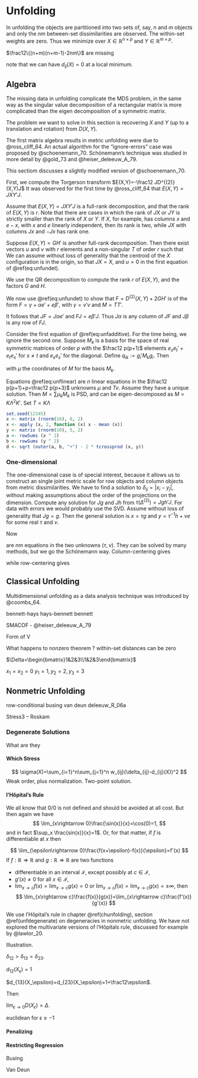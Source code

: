 # Unfolding {#chunfolding}

In unfolding the objects are partitioned into two sets of, say, $n$ and $m$ objects and only the $nm$ between-set dissimilarities are observed. The within-set weights are zero. Thus we minimize
\begin{equation}
\sigma(X,Y)=\sum_{i=1}^n\sum_{j=1}^m w_{ij}(\delta_{ij}-d(x_i,y_j))^2
(\#eq:unfstress)
\end{equation}
over $X\in\mathbb{R}^{n\times p}$ and $Y\in\mathbb{R}^{m\times p}$. 

$\frac12\{(n+m)(n+m-1)-2nm\}$ are missing

note that we can have $d_{ij}(X)=0$ at a local minimum.

## Algebra

The missing data in unfolding complicate the MDS problem, in the same way as the singular value decomposition of a rectangular matrix is more complicated than 
the eigen decomposition of a symmetric matrix.

The problem we want to solve in this section is recovering $X$ and $Y$ (up to a translation and rotation) from $D(X,Y)$. 

The first matrix algebra results in metric unfolding were due to @ross_cliff_64. An actual algorithm for the "ignore-errors" case was proposed by @schoenemann_70. Schönemann's technique was studied in more detail by @gold_73 and 
@heiser_deleeuw_A_79. 

This sectiom discusses a slightly modified version of @schoenemann_70.

First, we compute the Torgerson transform $E(X,Y)=-\frac12 JD^{(2)}(X,Y)J$ It was observed for the first time by @ross_cliff_64 that $E(X,Y)=JXY'J$. 

Assume that $E(X,Y)=JXY'J$ is a full-rank decomposition, and that the rank of $E(X,Y)$ is $r$. Note that there are cases in which the rank of $JX$ or $JY$ is strictly smaller than the rank of $X$ or $Y$. If $X$, for example, has columns
$x$ and $e-x$, with $x$ and $e$ linearly independent, then its rank is two, while $JX$ with columns $Jx$ and $-Jx$ has rank one.

Suppose $E(X,Y)=GH'$ is another full-rank decomposition. Then there exist vectors $u$ and $v$ with $r$ elements and a non-singular $T$ of order $r$ such that
\begin{align}
\begin{split}
X&=GT+eu',\\
Y&=HT^{-t}+ev'.
\end{split}
(\#eq:unfundet)
\end{align}
We can assume without loss of generality that the centroid of the 
$X$ configuration is in the origin, so that $JX=X$, and $u=0$ in the first equation
of \@ref(eq:unfundet).

We use the QR decomposition to compute the rank $r$ of $E(X,Y)$, and the factors $G$ and $H$.

We now use \@ref(eq:unfundet) to show that $F=D^{(2)}(X,Y)+2GH'$ is of the 
form $F=\gamma+\alpha e'+e\beta'$, with $\gamma=v'v$  and $M=TT'$.

\begin{align}
\begin{split}
\alpha_i&=g_i'Mg_i-2g_i'Tv,\\
\beta_j&=h_j'M^{-1}h_j+2h_j'T^{-t}v.
\end{split}
(\#eq:unfadditive)
\end{align}

It follows that $JF=J\alpha e'$ and $FJ=e\beta' J$. Thus $J\alpha$ is any column of $JF$ and $J\beta$ is any row of $FJ$.

Consider the first equation of \@ref(eq:unfadditive). For the time being, we ignore the second one. Suppose $M_k$ is a basis for the space of real symmetric matrices of order $p$ with the $\frac12 p(p+1)$ elements $e_se_t'+e_te_s'$ for $s\not= t$ and $e_se_s'$ for the diagonal. Define $q_{ik}:=g_i'M_kg_i$. Then 

\begin{equation}
J\alpha=J\begin{bmatrix}Q&-2G\end{bmatrix}\begin{bmatrix}\mu\\Tv\end{bmatrix},
(\#eq:unflinear)
\end{equation}

with $\mu$ the coordinates of $M$ for the basis $M_k$.

Equations \@ref(eq:unflinear) are $n$ linear equations in the $\frac12 p(p+1)+p=\frac12 p(p+3)$ unknowns $\mu$ and $Tv$. Assume they have a unique solution.
Then $M=\sum\mu_kM_k$ is PSD, and can be eigen-decomposed as $M=K\Lambda^2 K'$.
Set $T=K\Lambda$

```r
set.seed(12345)
x <- matrix (rnorm(16), 8, 2)
x <- apply (x, 2, function (x) x - mean (x))
y <- matrix (rnorm(10), 5, 2)
a <- rowSums (x ^ 2)
b <- rowSums (y ^ 2)
d <- sqrt (outer(a, b, "+") - 2 * tcrossprod (x, y))
```

### One-dimensional

The one-dimensional case is of special interest, because it allows us to construct an
single joint metric scale for row objects and column objects from metric dissimilarities. We have to find a solution to $\delta_{ij}=|x_i-y_j|$, without making assumptions about the order of the projections on the dimension. Compute any solution for $Jg$ and $Jh$ from $\tau(\Delta^{(2)})=Jgh'J$. For data with errors we would probably use the SVD.
Assume without loss of generality that $Jg=g$. Then the general solution is $x=\tau g$ and $y=\tau^{-1}h+\nu e$ for some real $\tau$ and $\nu$.

Now

\begin{equation}
\Delta^2=\tau^2 g^{(2)}e'+\tau^{-2}e(h_j')^{(2)}+\nu^2E-2gh'-2\tau\nu g_ie'
(\#eq:schone)
\end{equation}

are $nm$ equations in the two unknowns $(\tau,\nu)$. They can be solved by many methods, but we go the Schönemann way. Column-centering gives

\begin{equation}
J(\Delta^{(2)}+2g_jh_j)=\tau^2 Jg^{(2)}-2\tau\nu g,
(\#eq:schonecol)
\end{equation}

while row-centering gives

\begin{equation}
(\Delta^{(2)}+2g_jh_j)J=\tau^{-2}e(h^{(2)})'J.
(\#eq:schonerow)
\end{equation}

## Classical Unfolding

Multidimensional unfolding as a data analysis technique was introduced by @coombs_64.

 bennett-hays
 hays-bennett
 bennett
 
SMACOF - @heiser_deleeuw_A_79

Form of V

What happens to nonzero theorem ? within-set distances can be zero

$\Delta=\begin{bmatrix}1&2&3\\1&2&3\end{bmatrix}$

$x_1=x_2=0$ $y_1=1,y_2=2,y_3=3$

## Nonmetric Unfolding

row-conditional
busing
van deun
deleeuw_R_06a

Stress3 -- Roskam

### Degenerate Solutions {#unfdegenerate}

What are they

#### Which Stress

$$
\sigma(X)=\sum_{i=1}^n\sum_{j=1}^n w_{ij}(\delta_{ij}-d_{ij}(X))^2
$$
Weak order, plus normalization. Two-point solution.

#### l'Hôpital's Rule {#hopital}

We all know that $0/0$ is not defined and should be avoided at all cost.
But then again we have
$$
\lim_{x\rightarrow 0}\frac{\sin(x)}{x}=\cos(0)=1,
$$
and in fact $\sup_x \frac{sin(x)}{x}=1$. Or, for that matter, if $f$ is differentiable at $x$ then

$$
\lim_{\epsilon\rightarrow 0}\frac{f(x+\epsilon)-f(x)}{\epsilon}=f'(x)
$$
If $f:\mathbb{R}\Rightarrow\mathbb{R}$ and $g:\mathbb{R}\Rightarrow\mathbb{R}$ are two functions

* differentiable in an interval $\mathcal{I}$, except possibly at $c\in\mathcal{I}$,
* $g'(x)\not=0$ for all $x\in\mathcal{I}$,
* $\lim_{x\rightarrow c}f(x)=\lim_{x\rightarrow c}g(x)=0$ or
                   $\lim_{x\rightarrow c}f(x)=\lim_{x\rightarrow c}g(x)=\pm\infty$,
then
$$
\lim_{x\rightarrow c}\frac{f(x)}{g(x)}=\lim_{x\rightarrow c}\frac{f'(x)}{g'(x)}
$$

We use l'Hôpital's rule in chapter \@ref(chunfolding), section \@ref(unfdegenerate) on degeneracies in nonmetric unfolding. We have not explored the multivariate versions of l'Hôpitals rule, discussed for example by @lawlor_20.

Illustration. 

$\delta_{12}>\delta_{13}=\delta_{23}$.


$d_{12}(X_\epsilon)=1$

$d_{13}(X_\epsilon)=d_{23}(X_\epsilon)=1+\frac12\epsilon$.

Then 

$\lim_{\epsilon\rightarrow 0}D(X_\epsilon)=\Delta$.

euclidean for $\epsilon\geq-1$

#### Penalizing

#### Restricting Regression

Busing

Van Deun



